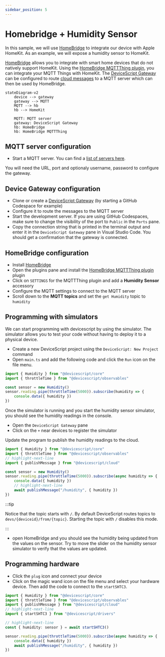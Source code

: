 ```yaml
---
sidebar_position: 5
---
```


# Homebridge + Humidity Sensor

In this sample, we will use [HomeBridge](https://homebridge.io/) to integrate our device with Apple HomeKit. As an example, we will expose a humidity sensor to HomeKit.

[HomeBridge](https://homebridge.io/) allows you to integrate with smart home devices that do not natively support HomeKit.
Using the [HomeBridge MQTTThing plugin](https://www.npmjs.com/package/homebridge-mqttthing), you can integrate your MQTT Things with HomeKit.
The [DeviceScript Gateway](/developer/cloud/gateway) can be configured to route [cloud messages](/developer/cloud/messages) to a MQTT server which can then be used by HomeBridge.

```mermaid
stateDiagram-v2
    device --> gateway
    gateway --> MQTT
    MQTT --> hb
    hb --> HomeKit

    MQTT: MQTT server
    gateway: DeviceScript Gateway
    hb: HomeBridge
    hb: HomeBridge MQTTThing
```

## MQTT server configuration

-   Start a MQTT server. You can find a [list of servers here](https://mqtt.org/software/).

You will need the URL, port and optionaly username, password to configure the gateway.

## Device Gateway configuration

-   Clone or create a [DeviceScript Gateway](/developer/cloud/gateway) (by starting a GitHub Codespace for example)
-   Configure it to route the messages to the MQTT server
-   Start the development server. If you are using GitHub Codespaces, make sure to change the visibility of the port to `Public` in the `Ports` pane.
-   Copy the connection string that is printed in the terminal output and enter it in the `DeviceScript Gateway` pane in Visual Studio Code. You should get a confirmation that the gateway is connected.

## HomeBridge configuration

-   Install [HomeBridge](https://homebridge)
-   Open the plugins pane and install the [HomeBridge MQTTThing plugin](https://www.npmjs.com/package/homebridge-mqttthing) plugin
-   Click on `SETTINGS` for the MQTTThing plugin and add a **Humidity Sensor** accessory
-   Configure the MQTT settings to connect to the MQTT server
-   Scroll down to the **MQTT topics** and set the `get Humidity` topic to `humidity`

## Programming with simulators

We can start programming with devicescript by using the simulator. The simulator allows you to test your code without having to deploy it to a physical device.

-   Create a new DeviceScript project using the `DeviceScript: New Project` command
-   Open `main.ts` and add the following code and click the `Run` icon on the file menu.

```ts
import { Humidity } from "@devicescript/core"
import { throttleTime } from "@devicescript/observables"

const sensor = new Humidity()
sensor.reading.pipe(throttleTime(5000)).subscribe(humidity => {
    console.data({ humidity })
})
```

Once the simulator is running and you start the humidity sensor simulator, you should see the humidity readings in the console.

-   Open the `DeviceScript Gateway` pane
-   Click on the `+` near devices to register the simulator

Update the program to publish the humidity readings to the cloud.

```ts
import { Humidity } from "@devicescript/core"
import { throttleTime } from "@devicescript/observables"
// highlight-next-line
import { publishMessage } from "@devicescript/cloud"

const sensor = new Humidity()
sensor.reading.pipe(throttleTime(5000)).subscribe(async humidity => {
    console.data({ humidity })
    // highlight-next-line
    await publishMessage("/humidity", { humidity })
})
```

:::tip

Notice that the topic starts with `/`. By default DeviceScript routes topics to `devs/{deviceid}/from/{topic}`. Starting the topic with `/` disables this mode.

:::

-   open HomeBridge and you should see the humidity being updated from the values on the sensor. Try to move the slider on the humidity sensor simulator to verify that the values are updated.

## Programming hardware

-   Click the `plug` icon and connect your device
-   Click on the magic wand icon on the file menu and select your hardware device. Then add the code to connect to the `startSHTC3`.

```ts
import { Humidity } from "@devicescript/core"
import { throttleTime } from "@devicescript/observables"
import { publishMessage } from "@devicescript/cloud"
// highlight-next-line
import { startSHTC3 } from "@devicescript/drivers"

// highlight-next-line
const { humidity: sensor } = await startSHTC3()

sensor.reading.pipe(throttleTime(5000)).subscribe(async humidity => {
    console.data({ humidity })
    await publishMessage("/humidity", { humidity })
})
```
